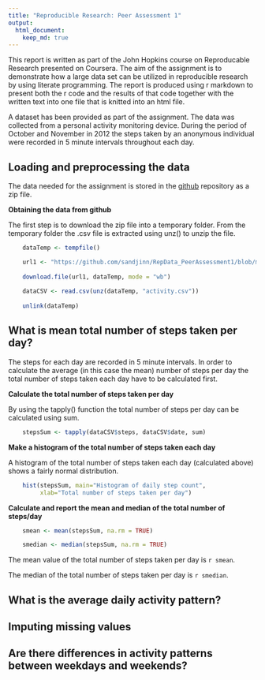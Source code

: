 ```yaml
---
title: "Reproducible Research: Peer Assessment 1"
output: 
  html_document:
    keep_md: true
---
```


This report is written as part of the John Hopkins course on Reproducable Research
presented on Coursera. The aim of the assignment is to demonstrate how a large 
data set can be utilized in reproducible research by using literate programming. 
The report is produced using r markdown to present both the r code and the 
results of that code together with the written text into one file that is 
knitted into an html file.

A dataset has been provided as part of the assignment. The data was collected from
a personal activity monitoring device. During the period of October and November
in 2012 the steps taken by an anonymous individual were recorded in 5 minute 
intervals throughout each day.


## Loading and preprocessing the data

The data needed for the assignment is stored in the [github][1] repository
as a zip file. 


**Obtaining the data from github**

The first step is to download the zip file into a temporary folder. 
From the temporary folder the .csv file is extracted using unz() to unzip the file.


```r
    
    dataTemp <- tempfile()

    url1 <- "https://github.com/sandjinn/RepData_PeerAssessment1/blob/master/activity.zip?raw=TRUE"
    
    download.file(url1, dataTemp, mode = "wb")
    
    dataCSV <- read.csv(unz(dataTemp, "activity.csv"))
    
    unlink(dataTemp)
```


## What is mean total number of steps taken per day?

The steps for each day are recorded in 5 minute intervals. In order to calculate
the average (in this case the mean) number of steps per day the total number of steps
taken each day have to be calculated first. 


**Calculate the total number of steps taken per day**

By using the tapply() function the total number of steps per day can be 
calculated using sum.

```r

    stepsSum <- tapply(dataCSV$steps, dataCSV$date, sum)
```


**Make a histogram of the total number of steps taken each day**

A histogram of the total number of steps taken each day (calculated above) shows 
a fairly normal distribution.

```r

    hist(stepsSum, main="Histogram of daily step count", 
         xlab="Total number of steps taken per day")

```


**Calculate and report the mean and median of the total number of steps/day**

```r

    smean <- mean(stepsSum, na.rm = TRUE)

```

```r

    smedian <- median(stepsSum, na.rm = TRUE)

```

The mean value of the total number of steps taken per day is `r smean`.

The median of the total number of steps taken per day is `r smedian`.



## What is the average daily activity pattern?



## Imputing missing values



## Are there differences in activity patterns between weekdays and weekends?

[1]: https://github.com/rdpeng/RepData_PeerAssessment1
